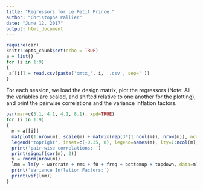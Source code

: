 ```yaml
---
title: "Regressors for Le Petit Prince."
author: "Christophe Pallier"
date: "June 12, 2017"
output: html_document
---
```


```r
require(car)
knitr::opts_chunk$set(echo = TRUE)
a = list()
for (i in 1:9)
{
 a[[i]] = read.csv(paste('dmtx_', i, '.csv', sep=''))
}
```
For each session, we load the design matrix, plot the regressors (Note: All the variables are scaled, and shifted relative to one another for the plotting), and print the pairwise correlations and the variance inflation factors.

```r
par(mar=c(5.1, 4.1, 4.1, 8.1), xpd=TRUE)
for (i in 1:9)
{
  m = a[[i]]
  matplot(1:nrow(m), scale(m) + matrix(rep(3*(1:ncol(m)), nrow(m)), ncol=ncol(m), byrow=T), type='l', bty='l', main=paste('dmtx_', i, '.csv'), lty=1:(ncol(m)), col=1:ncol(m))
  legend('topright', inset=c(-0.35, 0), legend=names(m), lty=1:ncol(m), col=1:ncol(m))
  print('pair-wise correlations: ')
  print(signif(cor(m), 2))
  y = rnorm(nrow(m))
  lmm = lm(y ~ wordrate + rms + f0 + freq + bottomup + topdown, data=m)
  print('Variance Inflation Factors:')
  print(vif(lmm))
}
  
```

